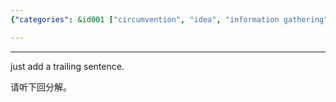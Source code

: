 ```yaml
---
{"categories": &id001 ["circumvention", "idea", "information gathering", "pyjom", "text sources"], "category": "Zhihu", "date": "2022-03-31 03:07:29", "description": "This article discusses the process of converting partial content from Zhihu, a Chinese Q&A platform, and seeks assistance in listening to an upcoming explanation.", "tags": *id001, "title": "Converting partial Zhihu viral content"}

---
```


------

just add a trailing sentence.

请听下回分解。

